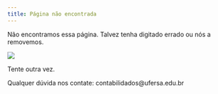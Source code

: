 ```yaml
---
title: Página não encontrada
---
```


Não encontramos essa página. Talvez tenha digitado errado ou nós a removemos.

![](eita.jpg){fig-align="center"}

Tente outra vez.

Qualquer dúvida nos contate: contabilidados\@ufersa.edu.br
